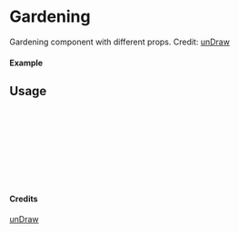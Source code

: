 
<Meta of={Gardening} title="unDraw/Gardening" />

# Gardening

Gardening component with different props.
Credit: [unDraw](https://undraw.co/illustrations)

#### Example

<Canvas of={Gardening.Primary} />

## Usage

```ts
import { Gardening } from "yadl-ui";

const Example = () => {
  return (
      <Gardening />
  );
};

export default Example;
```

#### Credits
[unDraw](https://undraw.co/illustrations)
